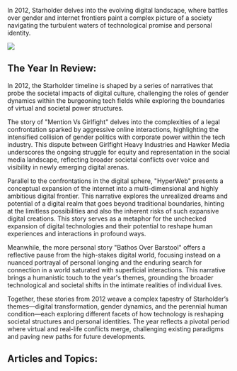 In 2012, Starholder delves into the evolving digital landscape, where battles over gender and internet frontiers paint a complex picture of a society navigating the turbulent waters of technological promise and personal identity.

![](https://www.blockstar.com/wp-content/uploads/2024/06/2012_hyperweb.png)

## The Year In Review:
In 2012, the Starholder timeline is shaped by a series of narratives that probe the societal impacts of digital culture, challenging the roles of gender dynamics within the burgeoning tech fields while exploring the boundaries of virtual and societal power structures.

The story of "Mention Vs Girlfight" delves into the complexities of a legal confrontation sparked by aggressive online interactions, highlighting the intensified collision of gender politics with corporate power within the tech industry. This dispute between Girlfight Heavy Industries and Hawker Media underscores the ongoing struggle for equity and representation in the social media landscape, reflecting broader societal conflicts over voice and visibility in newly emerging digital arenas.

Parallel to the confrontations in the digital sphere, "HyperWeb" presents a conceptual expansion of the internet into a multi-dimensional and highly ambitious digital frontier. This narrative explores the unrealized dreams and potential of a digital realm that goes beyond traditional boundaries, hinting at the limitless possibilities and also the inherent risks of such expansive digital creations. This story serves as a metaphor for the unchecked expansion of digital technologies and their potential to reshape human experiences and interactions in profound ways.

Meanwhile, the more personal story "Bathos Over Barstool" offers a reflective pause from the high-stakes digital world, focusing instead on a nuanced portrayal of personal longing and the enduring search for connection in a world saturated with superficial interactions. This narrative brings a humanistic touch to the year's themes, grounding the broader technological and societal shifts in the intimate realities of individual lives.

Together, these stories from 2012 weave a complex tapestry of Starholder’s themes—digital transformation, gender dynamics, and the perennial human condition—each exploring different facets of how technology is reshaping societal structures and personal identities. The year reflects a pivotal period where virtual and real-life conflicts merge, challenging existing paradigms and paving new paths for future developments.

## Articles and Topics:

